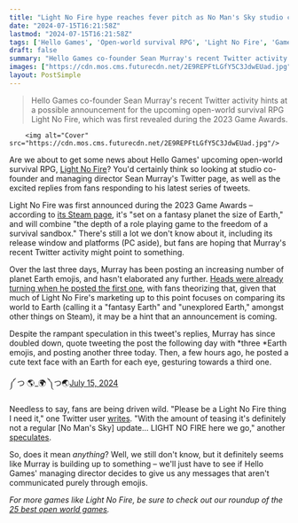 ```yaml
---
title: "Light No Fire hype reaches fever pitch as No Man's Sky studio co-founder Sean Murray teases the internet with even more mysterious emojis"
date: "2024-07-15T16:21:58Z"
lastmod: "2024-07-15T16:21:58Z"
tags: ['Hello Games', 'Open-world survival RPG', 'Light No Fire', 'Game Awards', 'Steam', 'Earth', "No Man's Sky", 'Twitter', 'Sean Murray']
draft: false
summary: "Hello Games co-founder Sean Murray's recent Twitter activity hints at a possible announcement for the upcoming open-world survival RPG Light No Fire, which was first revealed during the 2023 Game Awards."
images: ["https://cdn.mos.cms.futurecdn.net/2E9REPFtLGfY5C3JdwEUad.jpg"]
layout: PostSimple
---
```

> Hello Games co-founder Sean Murray's recent Twitter activity hints at a possible announcement for the upcoming open-world survival RPG Light No Fire, which was first revealed during the 2023 Game Awards.


        <img alt="Cover" src="https://cdn.mos.cms.futurecdn.net/2E9REPFtLGfY5C3JdwEUad.jpg"/>
        
Are we about to get some news about Hello Games' upcoming open-world survival RPG, [<u>Light No Fire</u>](https://www.gamesradar.com/light-no-fire-guide/)? You'd certainly think so looking at studio co-founder and managing director Sean Murray's Twitter page, as well as the excited replies from fans responding to his latest series of tweets.

Light No Fire was first announced during the 2023 Game Awards – according to [<u>its Steam page</u>](https://store.steampowered.com/app/2719590/Light_No_Fire/), it's "set on a fantasy planet the size of Earth," and will combine "the depth of a role playing game to the freedom of a survival sandbox." There's still a lot we don't know about it, including its release window and platforms (PC aside), but fans are hoping that Murray's recent Twitter activity might point to something. 

Over the last three days, Murray has been posting an increasing number of planet Earth emojis, and hasn't elaborated any further. [<u>Heads were already turning when he posted the first one</u>](https://www.gamesradar.com/games/survival/hello-games-sean-murray-lights-the-internet-on-fire-with-a-single-emoji-that-could-mean-more-no-mans-sky-light-no-fire-news-or-nothing-at-all/), with fans theorizing that, given that much of Light No Fire's marketing up to this point focuses on comparing its world to Earth (calling it a "fantasy Earth" and "unexplored Earth," amongst other things on Steam), it may be a hint that an announcement is coming.

Despite the rampant speculation in this tweet's replies, Murray has since doubled down, quote tweeting the post the following day with *three *Earth emojis, and posting another three today. Then, a few hours ago, he posted a cute text face with an Earth for each eye, gesturing towards a third one.

༼ つ 🌎_🌍 ༽つ🌏[July 15, 2024](https://twitter.com/NoMansSky/status/1812842464845115595)

Needless to say, fans are being driven wild. "Please be a Light No Fire thing I need it," one Twitter user [<u>writes</u>](https://x.com/Frazzel1997/status/1812843153822494922). "With the amount of teasing it's definitely not a regular [No Man's Sky] update... LIGHT NO FIRE here we go," another [<u>speculates</u>](https://x.com/oji_vlogs/status/1812864280166801545).

So, does it mean *anything*? Well, we still don't know, but it definitely seems like Murray is building up to something – we'll just have to see if Hello Games' managing director decides to give us any messages that aren't communicated purely through emojis.

*For more games like Light No Fire, be sure to check out our roundup of the *[<u><em>25 best open world games</em></u>](https://www.gamesradar.com/best-open-world-games/)*.*
        